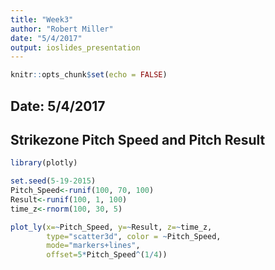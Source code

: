 ```yaml
---
title: "Week3"
author: "Robert Miller"
date: "5/4/2017"
output: ioslides_presentation
---
```


```r
knitr::opts_chunk$set(echo = FALSE)
```

## Date: 5/4/2017

## Strikezone Pitch Speed and Pitch Result

```r
library(plotly)
```

```r
set.seed(5-19-2015)
Pitch_Speed<-runif(100, 70, 100)
Result<-runif(100, 1, 100)
time_z<-rnorm(100, 30, 5)

plot_ly(x=~Pitch_Speed, y=~Result, z=~time_z,
        type="scatter3d", color = ~Pitch_Speed, 
        mode="markers+lines",
        offset=5*Pitch_Speed^(1/4))

```




